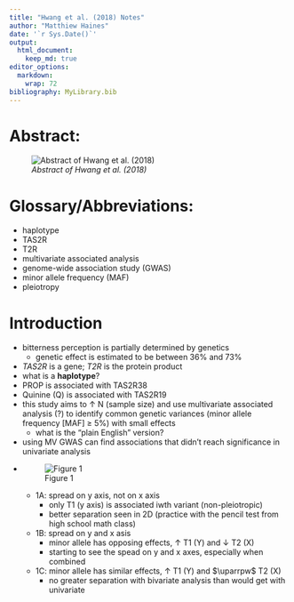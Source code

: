 ```yaml
---
title: "Hwang et al. (2018) Notes"
author: "Matthiew Haines"
date: '`r Sys.Date()`'
output: 
  html_document:
    keep_md: true
editor_options: 
  markdown: 
    wrap: 72
bibliography: MyLibrary.bib
---
```

# Abstract: 
![*Abstract of Hwang et al. (2018)*](C:/Users/Matthiew/Documents/Research/Candidacy/JournalClub/CandidacyJournalClub/Hwang18Abstract.png)  

# Glossary/Abbreviations:
- haplotype  
- TAS2R  
- T2R  
- multivariate associated analysis  
- genome-wide association study (GWAS)  
- minor allele frequency (MAF)  
- pleiotropy  
  
# Introduction  
- bitterness perception is partially determined by genetics  
  + genetic effect is estimated to be between 36% and 73%
- *TAS2R* is a gene; *T2R* is the protein product
- what is a **haplotype**?
- PROP is associated with TAS2R38
- Quinine (Q) is associated with TAS2R19
- this study aims to $\uparrow$ N (sample size) and use multivariate associated analysis (?) to identify common genetic variances (minor allele frequency [MAF] $\geq$ 5%) with small effects  
  + what is the "plain English" version?
- using MV GWAS can find associations that didn't reach significance in univariate analysis
- ![Figure 1](https://bmcgenomics.biomedcentral.com/articles/10.1186/s12864-018-5058-2/figures/1)  
  + 1A: spread on y axis, not on x axis
    + only T1 (y axis) is associated iwth variant (non-pleiotropic)
    + better separation seen in 2D (practice with the pencil test from high school math class)
  + 1B: spread on y and x asis
    + minor allele has opposing effects, $\uparrow$ T1 (Y) and $\downarrow$ T2 (X)
    + starting to see the spead on y and x axes, especially when combined
  + 1C: minor allele has similar effects, $\uparrow$ T1 (Y) and $\uparrpw$ T2 (X)
    + no greater separation with bivariate analysis than would get with univariate
